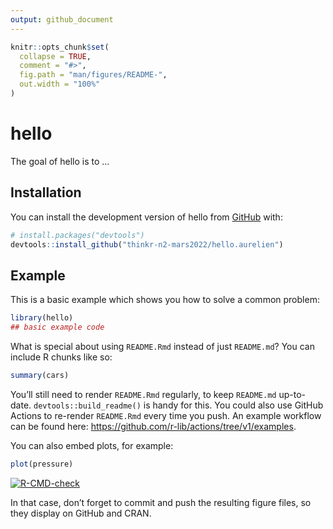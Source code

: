 ```yaml
---
output: github_document
---
```


<!-- README.md is generated from README.Rmd. Please edit that file -->

```r
knitr::opts_chunk$set(
  collapse = TRUE,
  comment = "#>",
  fig.path = "man/figures/README-",
  out.width = "100%"
)
```

# hello

<!-- badges: start -->
<!-- badges: end -->

The goal of hello is to ...

## Installation

You can install the development version of hello from [GitHub](https://github.com/) with:

``` r
# install.packages("devtools")
devtools::install_github("thinkr-n2-mars2022/hello.aurelien")
```

## Example

This is a basic example which shows you how to solve a common problem:

```r
library(hello) 
## basic example code
```

What is special about using `README.Rmd` instead of just `README.md`? You can include R chunks like so:

```r
summary(cars)
```

You'll still need to render `README.Rmd` regularly, to keep `README.md` up-to-date. `devtools::build_readme()` is handy for this. You could also use GitHub Actions to re-render `README.Rmd` every time you push. An example workflow can be found here: <https://github.com/r-lib/actions/tree/v1/examples>.

You can also embed plots, for example:

```r
plot(pressure)
```

[![R-CMD-check](https://github.com/thinkr-n2-mars2022/hello.aurelien/workflows/R-CMD-check/badge.svg)](https://github.com/thinkr-n2-mars2022/hello.aurelien/actions)


In that case, don't forget to commit and push the resulting figure files, so they display on GitHub and CRAN.
